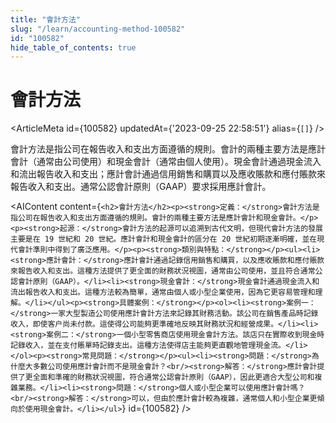 ```yaml
---
title: "會計方法"
slug: "/learn/accounting-method-100582"
id: "100582"
hide_table_of_contents: true
---
```



# 會計方法

<ArticleMeta id={100582} updatedAt={'2023-09-25 22:58:51'} alias={`[]`} />
<div className='border-solid border-b border-t-0 my-4 border-[var(--ifm-color-gray-300)]' />

會計方法是指公司在報告收入和支出方面遵循的規則。會計的兩種主要方法是應計會計（通常由公司使用）和現金會計（通常由個人使用）。現金會計通過現金流入和流出報告收入和支出；應計會計通過信用銷售和購買以及應收賬款和應付賬款來報告收入和支出。通常公認會計原則（GAAP）要求採用應計會計。

<AIContent content={`<h2>會計方法</h2><p><strong>定義：</strong>會計方法是指公司在報告收入和支出方面遵循的規則。會計的兩種主要方法是應計會計和現金會計。</p><p><strong>起源：</strong>會計方法的起源可以追溯到古代文明，但現代會計方法的發展主要是在 19 世紀和 20 世紀。應計會計和現金會計的區分在 20 世紀初期逐漸明確，並在現代會計準則中得到了廣泛應用。</p><p><strong>類別與特點：</strong></p><ul><li><strong>應計會計：</strong>應計會計通過記錄信用銷售和購買，以及應收賬款和應付賬款來報告收入和支出。這種方法提供了更全面的財務狀況視圖，通常由公司使用，並且符合通常公認會計原則（GAAP）。</li><li><strong>現金會計：</strong>現金會計通過現金流入和流出報告收入和支出。這種方法較為簡單，通常由個人或小型企業使用，因為它更容易管理和理解。</li></ul><p><strong>具體案例：</strong></p><ol><li><strong>案例一：</strong>一家大型製造公司使用應計會計方法來記錄其財務活動。該公司在銷售產品時記錄收入，即使客户尚未付款。這使得公司能夠更準確地反映其財務狀況和經營成果。</li><li><strong>案例二：</strong>一個小型零售商店使用現金會計方法。該店只在實際收到現金時記錄收入，並在支付賬單時記錄支出。這種方法使得店主能夠更直觀地管理現金流。</li></ol><p><strong>常見問題：</strong></p><ul><li><strong>問題：</strong>為什麼大多數公司使用應計會計而不是現金會計？<br/><strong>解答：</strong>應計會計提供了更全面和準確的財務狀況視圖，符合通常公認會計原則（GAAP），因此更適合大型公司和複雜業務。</li><li><strong>問題：</strong>個人或小型企業可以使用應計會計嗎？<br/><strong>解答：</strong>可以，但由於應計會計較為複雜，通常個人和小型企業更傾向於使用現金會計。</li></ul>`} id={100582} />
